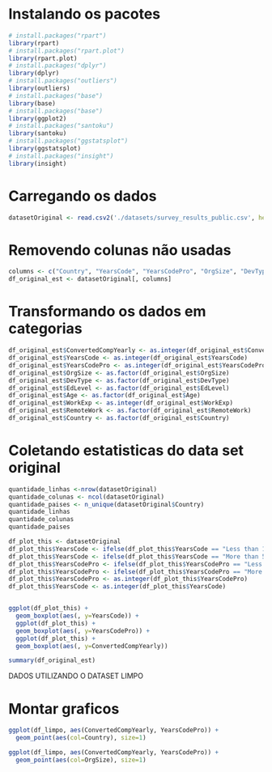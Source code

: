# Instalando os pacotes
```r
# install.packages("rpart")
library(rpart)
# install.packages("rpart.plot")
library(rpart.plot)
# install.packages("dplyr")
library(dplyr)
# install.packages("outliers")
library(outliers)
# install.packages("base")
library(base)
# install.packages("base")
library(ggplot2)
# install.packages("santoku")
library(santoku)
# install.packages("ggstatsplot")
library(ggstatsplot)
# install.packages("insight")
library(insight)

```

# Carregando os dados
```r
datasetOriginal <- read.csv2('./datasets/survey_results_public.csv', header = TRUE, sep = ',')
```

# Removendo colunas não usadas
```r
columns <- c("Country", "YearsCode", "YearsCodePro", "OrgSize", "DevType", "EdLevel", "Age", "WorkExp", "RemoteWork", "ConvertedCompYearly")
df_original_est <- datasetOriginal[, columns]
```


# Transformando os dados em categorias
```r
df_original_est$ConvertedCompYearly <- as.integer(df_original_est$ConvertedCompYearly)
df_original_est$YearsCode <- as.integer(df_original_est$YearsCode)
df_original_est$YearsCodePro <- as.integer(df_original_est$YearsCodePro)
df_original_est$OrgSize <- as.factor(df_original_est$OrgSize)
df_original_est$DevType <- as.factor(df_original_est$DevType)
df_original_est$EdLevel <- as.factor(df_original_est$EdLevel)
df_original_est$Age <- as.factor(df_original_est$Age)
df_original_est$WorkExp <- as.integer(df_original_est$WorkExp)
df_original_est$RemoteWork <- as.factor(df_original_est$RemoteWork)
df_original_est$Country <- as.factor(df_original_est$Country)
```

# Coletando estatisticas do data set original
```r
quantidade_linhas <-nrow(datasetOriginal)
quantidade_colunas <- ncol(datasetOriginal)
quantidade_paises <- n_unique(datasetOriginal$Country)
quantidade_linhas
quantidade_colunas
quantidade_paises
```

```r

df_plot_this <- datasetOriginal
df_plot_this$YearsCode <- ifelse(df_plot_this$YearsCode == "Less than 1 year", 0.5, df_plot_this$YearsCode)
df_plot_this$YearsCode <- ifelse(df_plot_this$YearsCode == "More than 50 years", 51, df_plot_this$YearsCode)
df_plot_this$YearsCodePro <- ifelse(df_plot_this$YearsCodePro == "Less than 1 year", 0.5, df_plot_this$YearsCodePro)
df_plot_this$YearsCodePro <- ifelse(df_plot_this$YearsCodePro == "More than 50 years", 51, df_plot_this$YearsCodePro)
df_plot_this$YearsCodePro <- as.integer(df_plot_this$YearsCodePro)
df_plot_this$YearsCode <- as.integer(df_plot_this$YearsCode)


ggplot(df_plot_this) +
  geom_boxplot(aes(, y=YearsCode)) +
  ggplot(df_plot_this) +
  geom_boxplot(aes(, y=YearsCodePro)) +
  ggplot(df_plot_this) +
  geom_boxplot(aes(, y=ConvertedCompYearly))
```

```r
summary(df_original_est)
```

####################################################################################
####################################################################################
######################## DADOS UTILIZANDO O DATASET LIMPO ##########################
####################################################################################
####################################################################################



# Montar graficos
```r
ggplot(df_limpo, aes(ConvertedCompYearly, YearsCodePro)) +
  geom_point(aes(col=Country), size=1)

ggplot(df_limpo, aes(ConvertedCompYearly, YearsCodePro)) +
  geom_point(aes(col=OrgSize), size=1)
```